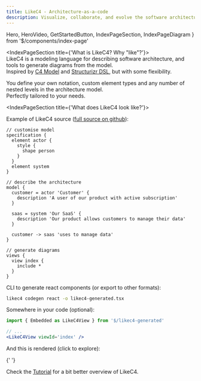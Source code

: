 ```yaml
---
title: LikeC4 - Architecture-as-a-code
description: Visualize, collaborate, and evolve the software architecture with always actual and live diagrams from your code
---
```


  Hero,
  HeroVideo,
  GetStartedButton,
  IndexPageSection,
  IndexPageDiagram
} from '$/components/index-page'

<Hero />
<GetStartedButton />
<HeroVideo />

<IndexPageSection title={'What is LikeC4? Why "like"?'}>    
  LikeC4 is a modeling language for describing software architecture, and tools to generate diagrams from the model.  
  Inspired by [C4 Model](https://c4model.com/) and [Structurizr DSL](https://github.com/structurizr/dsl), but with some flexibility.

You define your own notation, custom element types and any number of nested levels in the architecture model.  
 Perfectly tailored to your needs.

</IndexPageSection>

<IndexPageSection title={'What does LikeC4 look like?'}>   
  
  Example of LikeC4 source ([full source on github](https://github.com/likec4/likec4/blob/develop/docs/likec4/index-page/index-page.c4)):

```likec4 filename="example.c4"
// customise model
specification {
  element actor {
    style {
      shape person
    }
  }
  element system
}

// describe the architecture
model {
  customer = actor 'Customer' {
    description 'A user of our product with active subscription'
  }

  saas = system 'Our SaaS' {
    description 'Our product allows customers to manage their data'
  }

  customer -> saas 'uses to manage data'
}

// generate diagrams
views {
  view index {
    include *
  }
}
```

CLI to generate react components (or export to other formats):

```bash
likec4 codegen react -o likec4-generated.tsx
```

Somewhere in your code (optional):

```jsx
import { Embedded as LikeC4View } from '$/likec4-generated'

// ...
<LikeC4View viewId='index' />
```

And this is rendered (click to explore):

{' '}

<IndexPageDiagram />

Check the [Tutorial](/docs/#tutorial) for a bit better overview of LikeC4.

</IndexPageSection>
